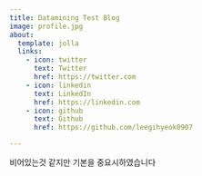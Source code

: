 ```yaml
---
title: Datamining Test Blog
image: profile.jpg
about:
  template: jolla
  links:
    - icon: twitter
      text: Twitter
      href: https://twitter.com
    - icon: linkedin
      text: LinkedIn
      href: https://linkedin.com
    - icon: github
      text: Github
      href: https://github.com/leegihyeok0907

---
```


비어있는것 같지만 기본을 중요시하였습니다
